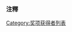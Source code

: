{{Infobox award
| name           = [[威比獎|威比獎]]
| image          =
| imagesize      = 150px
| caption        = [[Webby_Awards|Webby Awards]] logo
| description    = "Excellence on the Internet including Websites, Interactive Advertising, Online Film & Video and Mobile content."<ref>{{cite web|url=http://www.webbyawards.com/about/|title=About|publisher=Webby Awards|accessdate=2008-06-01}}</ref>
| presenter      = [[International_Academy_of_Digital_Arts_and_Sciences|International Academy of Digital Arts and Sciences]]
| country        =
| year           = 1994-1996 (World Wide Web Organization)<br>1996 - Present (International Academy of Digital Arts and Sciences)
| website        = http://www.webbyawards.com/
}}


===注釋===
{{reflist|2}}

[[Category:奖项获得者列表|Category:奖项获得者列表]]